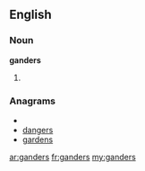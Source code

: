 ==English==

===Noun===
'''ganders'''

# {{plural of|[[gander]]}}

===Anagrams===
* {{alphagram|adegnrs}}
* [[dangers#English|dangers]]
* [[gardens#English|gardens]]

[[ar:ganders]]
[[fr:ganders]]
[[my:ganders]]